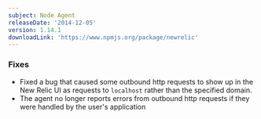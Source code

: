 ```yaml
---
subject: Node Agent
releaseDate: '2014-12-05'
version: 1.14.1
downloadLink: 'https://www.npmjs.org/package/newrelic'
---
```


### Fixes

* Fixed a bug that caused some outbound http requests to show up in the New Relic UI as requests to `localhost` rather than the specified domain.
* The agent no longer reports errors from outbound http requests if they were handled by the user's application
